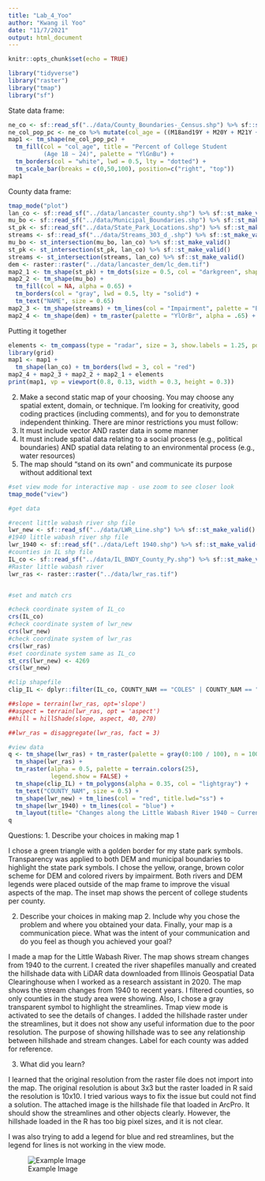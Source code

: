 ```yaml
---
title: "Lab_4_Yoo"
author: "Kwang il Yoo"
date: "11/7/2021"
output: html_document
---
```


```r
knitr::opts_chunk$set(echo = TRUE)
```

```r
library("tidyverse")
library("raster")
library("tmap")
library("sf")
```

State data frame:
```r
ne_co <- sf::read_sf("../data/County_Boundaries-_Census.shp") %>% sf::st_make_valid()
ne_col_pop_pc <- ne_co %>% mutate(col_age = ((M18and19Y + M20Y + M21Y + M22to24Y + F18and19Y +F20Y + F21Y + F22to24Y)/Total)*100)
map1 <- tm_shape(ne_col_pop_pc) +
  tm_fill(col = "col_age", title = "Percent of College Student
          (Age 18 ~ 24)", palette = "YlGnBu") +
  tm_borders(col = "white", lwd = 0.5, lty = "dotted") +
  tm_scale_bar(breaks = c(0,50,100), position=c("right", "top")) 
map1
```

County data frame:
```r
tmap_mode("plot")
lan_co <- sf::read_sf("../data/lancaster_county.shp") %>% sf::st_make_valid()
mu_bo <- sf::read_sf("../data/Municipal_Boundaries.shp") %>% sf::st_make_valid()
st_pk <- sf::read_sf("../data/State_Park_Locations.shp") %>% sf::st_make_valid()
streams <- sf::read_sf("../data/Streams_303_d_.shp") %>% sf::st_make_valid()
mu_bo <- st_intersection(mu_bo, lan_co) %>% sf::st_make_valid()
st_pk <- st_intersection(st_pk, lan_co) %>% sf::st_make_valid()
streams <- st_intersection(streams, lan_co) %>% sf::st_make_valid()
dem <- raster::raster("../data/lancaster_dem/lc_dem.tif")
map2_1 <- tm_shape(st_pk) + tm_dots(size = 0.5, col = "darkgreen", shape = 24, border.col = "#F1C40F", border.lwd = 1)
map2_2 <- tm_shape(mu_bo) +
  tm_fill(col = NA, alpha = 0.65) +
  tm_borders(col = "gray", lwd = 0.5, lty = "solid") +
  tm_text("NAME", size = 0.65)
map2_3 <- tm_shape(streams) + tm_lines(col = "Impairment", palette = "BrBG", alpha = .7) +tm_layout(legend.text.size = 0.65, legend.outside = T)
map2_4 <- tm_shape(dem) + tm_raster(palette = "YlOrBr", alpha = .65) + tm_layout(legend.outside = T)
```

Putting it together
```r
elements <- tm_compass(type = "radar", size = 3, show.labels = 1.25, position = c("right", "top")) + tm_scale_bar(breaks = c(0, 5, 10), text.size = .75) + tm_layout(title= "Lancaster County Map", title.size = 5, outer.bg.color = "#E4E2DA")
library(grid)
map1 <- map1 +
  tm_shape(lan_co) + tm_borders(lwd = 3, col = "red") 
map2_4 + map2_3 + map2_2 + map2_1 + elements
print(map1, vp = viewport(0.8, 0.13, width = 0.3, height = 0.3))
```

2. Make a second static map of your choosing. You may choose any spatial extent, domain, or technique.
I’m looking for creativity, good coding practices (including comments), and for you to demonstrate independent thinking. There are minor restrictions you must follow:
1. It must include vector AND raster data in some manner
2. It must include spatial data relating to a social process (e.g., political boundaries) AND spatial
data relating to an environmental process (e.g., water resources)
3. The map should “stand on its own” and communicate its purpose without additional text
```r
#set view mode for interactive map - use zoom to see closer look
tmap_mode("view")

#get data

#recent little wabash river shp file
lwr_new <- sf::read_sf("../data/LWR_Line.shp") %>% sf::st_make_valid()
#1940 little wabash river shp file
lwr_1940 <- sf::read_sf("../data/Left 1940.shp") %>% sf::st_make_valid()
#counties in IL shp file
IL_co <- sf::read_sf("../data/IL_BNDY_County_Py.shp") %>% sf::st_make_valid()
#Raster little wabash river
lwr_ras <- raster::raster("../data/lwr_ras.tif")


#set and match crs

#check coordinate system of IL_co
crs(IL_co)
#check coordinate system of lwr_new
crs(lwr_new)
#check coordinate system of lwr_ras
crs(lwr_ras)
#set coordinate system same as IL_co
st_crs(lwr_new) <- 4269
crs(lwr_new)

#clip shapefile
clip_IL <- dplyr::filter(IL_co, COUNTY_NAM == "COLES" | COUNTY_NAM == "COLES" | COUNTY_NAM == "SHELBY" | COUNTY_NAM == "CUMBERLAND"| COUNTY_NAM == "EFFINGHAM" | COUNTY_NAM == "CLAY" | COUNTY_NAM == "RICHLAND" | COUNTY_NAM == "WAYNE" | COUNTY_NAM == "EDWARDS" | COUNTY_NAM == "WHITE" | COUNTY_NAM == "GALLATIN")

##slope = terrain(lwr_ras, opt='slope')
##aspect = terrain(lwr_ras, opt = 'aspect')
##hill = hillShade(slope, aspect, 40, 270)

##lwr_ras = disaggregate(lwr_ras, fact = 3)

#view data
q <- tm_shape(lwr_ras) + tm_raster(palette = gray(0:100 / 100), n = 100, legend.show = F) +
  tm_shape(lwr_ras) +
  tm_raster(alpha = 0.5, palette = terrain.colors(25),
            legend.show = FALSE) +
  tm_shape(clip_IL) + tm_polygons(alpha = 0.35, col = "lightgray") +
  tm_text("COUNTY_NAM", size = 0.5) +
  tm_shape(lwr_new) + tm_lines(col = "red", title.lwd="ss") +
  tm_shape(lwr_1940) + tm_lines(col = "blue") +
  tm_layout(title= "Changes along the Little Wabash River 1940 ~ Current", title.size = 5)
q

```

Questions:
1. Describe your choices in making map 1

I chose a green triangle with a golden border for my state park symbols. Transparency was applied to both DEM and municipal boundaries to highlight the state park symbols. I chose the yellow, orange, brown color scheme for DEM and colored rivers by impairment. Both rivers and DEM legends were placed outside of the map frame to improve the visual aspects of the map. The inset map shows the percent of college students per county.


2. Describe your choices in making map 2. Include why you chose the problem and where you obtained your data. Finally, your map is a communication piece. What was the intent of your communication and do you feel as though you achieved your goal?

I made a map for the Little Wabash River. The map shows stream changes from 1940 to the current. I created the river shapefiles manually and created the hillshade data with LiDAR data downloaded from Illinois Geospatial Data Clearinghouse when I worked as a research assistant in 2020. The map shows the stream changes from 1940 to recent years.
I filtered counties, so only counties in the study area were showing. Also, I chose a gray transparent symbol to highlight the streamlines. Tmap view mode is activated to see the details of changes. I added the hillshade raster under the streamlines, but it does not show any useful information due to the poor resolution. The purpose of showing hillshade was to see any relationship between hillshade and stream changes. Label for each county was added for reference.


3. What did you learn?

I learned that the original resolution from the raster file does not import into the map. The original resolution is about 3x3 but the raster loaded in R said the resolution is 10x10. I tried various ways to fix the issue but could not find a solution. The attached image is the hillshade file that loaded in ArcPro. It should show the streamlines and other objects clearly. However, the hillshade loaded in the R has too big pixel sizes, and it is not clear.

I was also trying to add a legend for blue and red streamlines, but the legend for lines is not working in the view mode.

![Example Image](../data/example.png)

